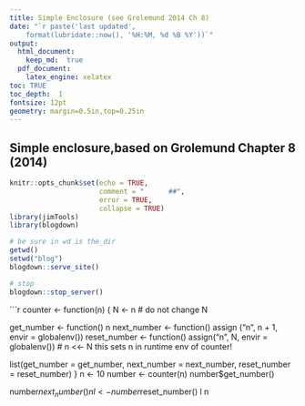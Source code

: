 ```yaml
--- 
title: Simple Enclosure (see Grolemund 2014 Ch 8)
date: "`r paste('last updated', 
    format(lubridate::now(), '%H:%M, %d %B %Y'))`"
output: 
  html_document:
    keep_md:  true
  pdf_document: 
    latex_engine: xelatex
toc: TRUE 
toc_depth:  1 
fontsize: 12pt 
geometry: margin=0.5in,top=0.25in 
---
```



## Simple enclosure,based on Grolemund Chapter 8 (2014)
```r
knitr::opts_chunk$set(echo = TRUE,
                      comment = "      ##",
                      error = TRUE,
                      collapse = TRUE)
library(jimTools)
library(blogdown)
```
```r
# be sure in wd is the_dir
getwd()
setwd("blog")
blogdown::serve_site()

# stop
blogdown::stop_server()
```
```r

counter  <- function(n) {
  N  <- n   # do not change N

  get_number  <- function() n
  next_number  <- function() assign ("n", n + 1, envir = globalenv())
  reset_number  <- function() assign("n", N, envir = globalenv())
    #  n <<- N this sets n in runtime env of counter!


  list(get_number = get_number,
       next_number = next_number,
       reset_number = reset_number)
}
n  <- 10
number  <- counter(n)
number$get_number()

number$next_number()
n
l  <- number$reset_number()
l
n
